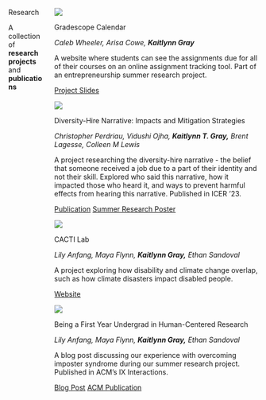 ::: {.tab-body}

::::: {.columns}

:::{.column .left-col}

::: {.big-text}

Research

:::

::: {.descriptor-text}
 A collection of **research projects** and **publications**
:::

:::

:::{.column  .right-col}

::: {proj-right}

<!-- start of project container -->

::: {.project-container .p-c-research}

::: {.proj-image .research}

![](/images/GCalFinalWeeklyUI.png)

:::

::: {.proj-title}

Gradescope Calendar


:::

::: {.proj-description}

*Caleb Wheeler, Arisa Cowe,* ***Kaitlynn Gray***

:::

::: {.proj-description}

A website where students can see the assignments due for all of their courses on an online assignment tracking tool. Part of an entrepreneurship summer research project.

:::

:::{.project-links}
[Project Slides](resources/gradescope.pdf) 
:::

:::
<!-- end of project container -->

<!-- start of project container -->

::: {.project-container  .p-c-research}

::: {.proj-image .research}

![](/images/acmlogo_black.png)

:::

::: {.proj-title}

Diversity-Hire Narrative: Impacts and Mitigation Strategies

:::

::: {.proj-description}

*Christopher Perdriau, Vidushi Ojha,* ***Kaitlynn T. Gray,*** *Brent Lagesse, Colleen M Lewis*

:::

::: {.proj-description}

A project researching the diversity-hire narrative - the belief that someone received a job due to a part of their identity and not their skill. Explored who said this narrative, how it impacted those who heard it, and ways to prevent harmful effects from hearing this narrative. Published in ICER '23.

:::

:::{.project-links}
[Publication](https://dl.acm.org/doi/10.1145/3568812.3603479) 
[Summer Research Poster](resources/DiversityHireNarrative.pdf) 
:::

:::
<!-- end of project container -->

<!-- start of project container -->

::: {.project-container .p-c-research}

::: {.proj-image .research}

![](/images/CACTILogo.png)

:::

::: {.proj-title}

CACTI Lab

:::

::: {.proj-description}

*Lily Anfang, Maya Flynn,* ***Kaitlynn Gray,*** *Ethan Sandoval*

:::

::: {.proj-description}

A project exploring how disability and climate change overlap, such as how climate disasters impact disabled people.

:::

:::{.project-links}
[Website](https://cacti-lab.github.io/) 
:::

:::
<!-- end of project container -->

<!-- start of project container -->

::: {.project-container .p-c-research}

::: {.proj-image .research}

![](/images/iXLogoPNG.png)

:::

::: {.proj-title}

Being a First Year Undergrad in Human-Centered Research

:::

::: {.proj-description}

*Lily Anfang, Maya Flynn,* ***Kaitlynn Gray,*** *Ethan Sandoval*

:::

::: {.proj-description}

A blog post discussing our experience with overcoming imposter syndrome during our summer research project. Published in ACM's IX Interactions.

:::

:::{.project-links}
[Blog Post](https://interactions.acm.org/archive/view/january-february-2025/being-a-first-year-undergrad-in-human-centered-research) 
[ACM Publication](https://dl.acm.org/doi/10.1145/3706625) 
:::

:::
<!-- end of project container -->


:::

:::



:::::

:::